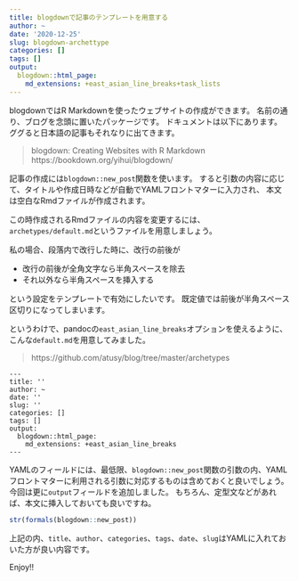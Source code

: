 ```yaml
---
title: blogdownで記事のテンプレートを用意する
author: ~
date: '2020-12-25'
slug: blogdown-archettype
categories: []
tags: []
output:
  blogdown::html_page:
    md_extensions: +east_asian_line_breaks+task_lists
---
```


blogdownではR Markdownを使ったウェブサイトの作成ができます。
名前の通り、ブログを念頭に置いたパッケージです。
ドキュメントは以下にあります。
ググると日本語の記事もそれなりに出てきます。

> blogdown: Creating Websites with R Markdown \
> https://bookdown.org/yihui/blogdown/

記事の作成には`blogdown::new_post`関数を使います。
すると引数の内容に応じて、タイトルや作成日時などが自動でYAMLフロントマターに入力され、
本文は空白なRmdファイルが作成されます。

この時作成されるRmdファイルの内容を変更するには、
`archetypes/default.md`というファイルを用意しましょう。

私の場合、段落内で改行した時に、改行の前後が

- 改行の前後が全角文字なら半角スペースを除去
- それ以外なら半角スペースを挿入する

という設定をテンプレートで有効にしたいです。
既定値では前後が半角スペース区切りになってしまいます。

というわけで、pandocの`east_asian_line_breaks`オプションを使えるように、
こんな`default.md`を用意してみました。

> https://github.com/atusy/blog/tree/master/archetypes

```
---
title: ''
author: ~
date: ''
slug: ''
categories: []
tags: []
output:
  blogdown::html_page:
    md_extensions: +east_asian_line_breaks
---
```

YAMLのフィールドには、最低限、`blogdown::new_post`関数の引数の内、YAMLフロントマターに利用される引数に対応するものは含めておくと良いでしょう。
今回は更に`output`フィールドを追加しました。
もちろん、定型文などがあれば、本文に挿入しておいても良いですね。

```r
str(formals(blogdown::new_post))
```

上記の内、`title`、`author`、`categories`、`tags`、`date`、`slug`はYAMLに入れておいた方が良い内容です。

Enjoy!!
